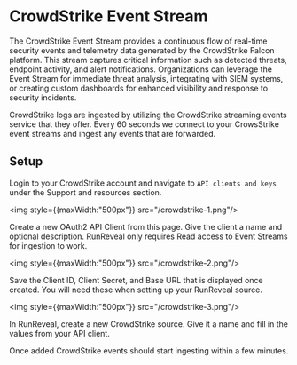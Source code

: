 # CrowdStrike Event Stream

The CrowdStrike Event Stream provides a continuous flow of real-time security events and telemetry data generated by the CrowdStrike Falcon platform. This stream captures critical information such as detected threats, endpoint activity, and alert notifications. Organizations can leverage the Event Stream for immediate threat analysis, integrating with SIEM systems, or creating custom dashboards for enhanced visibility and response to security incidents.

CrowdStrike logs are ingested by utilizing the CrowdStrike streaming events service that they offer. Every 60 seconds we connect to your CrowsStrike event streams and ingest any events that are forwarded.

## Setup

Login to your CrowdStrike account and navigate to `API clients and keys` under the Support and resources section.

<img style={{maxWidth:"500px"}} src="/crowdstrike-1.png"/>

Create a new OAuth2 API Client from this page. Give the client a name and optional description. RunReveal only requires Read access to Event Streams for ingestion to work.

<img style={{maxWidth:"500px"}} src="/crowdstrike-2.png"/>

Save the Client ID, Client Secret, and Base URL that is displayed once created. You will need these when setting up your RunReveal source.

<img style={{maxWidth:"500px"}} src="/crowdstrike-3.png"/>

In RunReveal, create a new CrowdStrike source. Give it a name and fill in the values from your API client.

Once added CrowdStrike events should start ingesting within a few minutes.